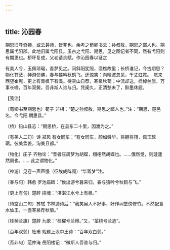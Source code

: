 ```yaml
---
---
---
```

title: 沁园春
---



期思旧呼奇狮，或云碁师，皆非也。余考之荀卿书云：孙叔敖，期思之鄙人也。期思属弋阳郡。此地旧属弋阳县。虽古之弋阳、期思，见之图记者不同，然有弋阳则有期思也。桥坏复成，父老请余赋，作沁园春以证之





有美人兮，玉佩琼琚，吾梦见之。问斜阳犹照，渔樵故里；长桥谁记，今古期思？物化苍茫，神游仿佛，春与猿吟秋鹤飞。还惊笑：向晴波忽见，千丈虹霓。　觉来西望崔嵬，更上有青枫下有溪。待空山自荐，寒泉秋菊；中流却送，桂棹兰旗。万事长嗟，百年双鬓，吾非斯人谁与归。凭阑久，正清愁未了，醉墨休题。





【笺注】


〔荀卿书至期思也〕荀子 非相：“楚之孙叔敖，期思之鄙人也。”注：“期思，楚邑名，今弋阳 期思县。”

〔桥〕铅山县志：“期思桥，在县东二十里，因渡为之。”

〔有美人二句〕诗 郑风 有女同车：“有女同车，颜如舜华。将翱将翔，佩玉琼琚。彼美孟姜，洵美且都。”

〔物化〕庄子 齐物论：“昔者庄周梦为胡蝶，栩栩然胡蝶也。……俄然觉，则蘧蘧然周也。……此之谓物化。”

〔神游〕见卷一声声慢（征埃成阵阙）“华胥梦”注。

〔春与句〕韩愈 罗池庙碑：“侯出游兮暮来归，春与猿吟兮秋鹤与飞。”

〔更上有句〕楚辞 招魂：“湛湛江水兮上有枫。”

〔待空山二句〕苏轼 书林逋诗后：“我笑吴人不好事，好作祠堂傍修竹。不然配食水仙王，一盏寒泉荐秋菊。”

〔桂棹兰旗〕楚辞 九歌：“桂櫂兮兰枻。”又，“荃桡兮兰旌”。

〔百年双鬓〕杜甫 戏题上汉中王诗：“百年双白鬓。”

〔吾非句〕范仲淹 岳阳楼记：“微斯人吾谁与归。”